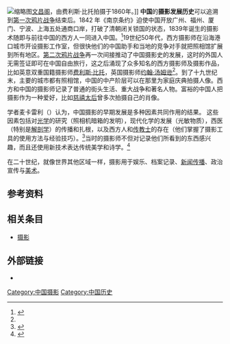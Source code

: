 {{About|中国摄影发展史|1957年创刊杂志|中国摄影}}
[[File:Belvedere_of_the_God_of_Literature,_Summer_Palace,_Beijing,_6–18_October,_1860.jpg|缩略图]][[文昌阁|文昌阁]]，由费利斯·比托拍摄于1860年。]]
'''中国'''的'''摄影发展历史'''可以追溯到[[第一次鸦片战争|第一次鸦片战争]]结束后。1842 年《南京条约》迫使中国开放广州、福州、厦门、宁波、上海五处通商口岸，打破了清朝闭关锁国的状态，1839年诞生的摄影术随即与前往中国的西方人一同进入中国。<ref name=":0">{{Cite journal|title=意想不到！摄影术竟然这么早就传入中国了|author=北极|url=https://www.photoworld.com.cn/post/118633|journal=[[摄影世界|摄影世界]]|issue=9|year=2019}}</ref>19世纪50年代，西方摄影师在沿海港口城市开设摄影工作室，但很快他们的中国助手和当地的竞争对手就把照相馆扩展到所有地区。[[第二次鸦片战争|第二次鸦片战争]]再一次间接推动了中国摄影史的发展，这时的外国人无需签证即可在中国自由旅行，这之后涌现了众多知名的西方摄影师及摄影作品，比如英意双重国籍摄影师[[费利斯·比特|费利斯·比托]]，英国摄影师[[约翰·汤姆逊|约翰·汤姆逊]]<ref name=":0" />。到了十九世纪末，主要的城市都有照相馆，中国的中产阶层可以在那里为家庭庆典拍摄人像。西方和中国的摄影师记录了普通的街头生活、重大战争和著名人物。富裕的中国人把摄影作为一种爱好，比如[[慈禧太后|慈禧太后]]曾多次拍摄自己的肖像。

学者麦卡雷利（{{lang-en|Meccarelli}}）认为，中国摄影的早期发展是多种因素共同作用的结果。 这些因素包括对[[光学|光学]]的研究（照相机暗箱的发明），现代化学的发展（光敏物质），西医（特别是[[解剖学|解剖学]]）的传播和扎根，以及西方人和[[传教士|传教士]]的存在（他们掌握了摄影工具的使用方法与经验技巧）。<ref>{{citation|last1=Meccarelli|first1=Marco|last2=Foo|first2=Yeewah|last3=Flamminii|first3=A.|url=https://www.academia.edu/6539118|title=China and the West in the Art of the Nineteenth Century: A Cultural and Historical Review of the Relations between Painting and Photography|journal=Ming Qing Studies|year=2013|pages=117–160}}</ref>当时的摄影师不但对记录他们所看到的东西感兴趣，而且还使用新技术表达传统美学和诗学。<ref>{{cite book|last=Wu|first=Shengqing|year=2020|title=Photo Poetics: Chinese Lyricism and Modern Media Culture|publisher=哥伦比亚大学出版社|url=https://www.google.com/books/edition/Photo_Poetics/crjeDwAAQBAJ?hl=en&gbpv=1&dq=Photo+Poetics:+Chinese+Lyricism&printsec=frontcover|location=纽约|isbn=9780231192200}}</ref>

在二十世纪，就像世界其他区域一样，摄影用于娱乐、档案记录、[[攝影記者|新闻传播]]、政治宣传与[[美术|美术]]。

== 参考资料 ==
{{reflist}}

== 相关条目 ==
{{Portal|摄影|中国|历史}}

* [[摄影|摄影]]

== 外部链接 ==
* {{Cite book|edition=|chapter=|url=https://book.douban.com/subject/24744832/|date=2013|location=北京|isbn=978-7-80236-869-9|oclc=869299148|first=Terry|last=Bennett|last2=徐婷婷|title=中国摄影史：西方摄影师 1861-1879|publisher=中国摄影出版社}}

{{亚洲题目|摄影史}}
[[Category:中国摄影|Category:中国摄影]]
[[Category:中国历史|Category:中国历史]]
